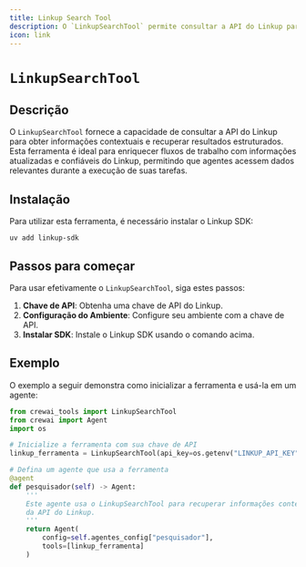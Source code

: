 ```yaml
---
title: Linkup Search Tool
description: O `LinkupSearchTool` permite consultar a API do Linkup para obter informações contextuais.
icon: link
---
```


# `LinkupSearchTool`

## Descrição

O `LinkupSearchTool` fornece a capacidade de consultar a API do Linkup para obter informações contextuais e recuperar resultados estruturados. Esta ferramenta é ideal para enriquecer fluxos de trabalho com informações atualizadas e confiáveis do Linkup, permitindo que agentes acessem dados relevantes durante a execução de suas tarefas.

## Instalação

Para utilizar esta ferramenta, é necessário instalar o Linkup SDK:

```shell
uv add linkup-sdk
```

## Passos para começar

Para usar efetivamente o `LinkupSearchTool`, siga estes passos:

1. **Chave de API**: Obtenha uma chave de API do Linkup.
2. **Configuração do Ambiente**: Configure seu ambiente com a chave de API.
3. **Instalar SDK**: Instale o Linkup SDK usando o comando acima.

## Exemplo

O exemplo a seguir demonstra como inicializar a ferramenta e usá-la em um agente:

```python Code
from crewai_tools import LinkupSearchTool
from crewai import Agent
import os

# Inicialize a ferramenta com sua chave de API
linkup_ferramenta = LinkupSearchTool(api_key=os.getenv("LINKUP_API_KEY"))

# Defina um agente que usa a ferramenta
@agent
def pesquisador(self) -> Agent:
    '''
    Este agente usa o LinkupSearchTool para recuperar informações contextuais
    da API do Linkup.
    '''
    return Agent(
        config=self.agentes_config["pesquisador"],
        tools=[linkup_ferramenta]
    )
```